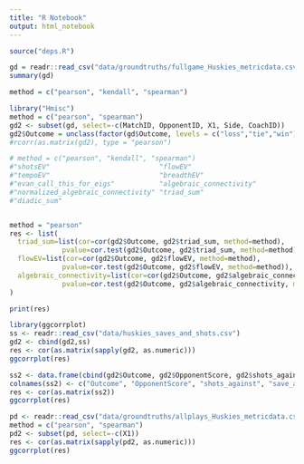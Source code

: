 ```yaml
---
title: "R Notebook"
output: html_notebook
---
```

```r
source("deps.R")
```

```r
gd = readr::read_csv("data/groundtruths/fullgame_Huskies_metricdata.csv")
summary(gd)
```
```r
method = c("pearson", "kendall", "spearman")
```


```r
library("Hmisc")
method = c("pearson", "spearman")
gd2 <- subset(gd, select=-c(MatchID, OpponentID, X1, Side, CoachID))
gd2$Outcome = unclass(factor(gd$Outcome, levels = c("loss","tie","win")))
#rcorr(as.matrix(gd2), type = "pearson")
```






```r
# method = c("pearson", "kendall", "spearman")
#"shotsEV"                           "flowEV"                           
#"tempoEV"                           "breadthEV"                        
#"evan_call_this_for_eigs"           "algebraic_connectivity"           
#"normalized_algebraic_connectivity" "triad_sum"                        
#"diadic_sum"                       


method = "pearson"
res <- list(
  triad_sum=list(cor=cor(gd2$Outcome, gd2$triad_sum, method=method),
             pvalue=cor.test(gd2$Outcome, gd2$triad_sum, method=method)),
  flowEV=list(cor=cor(gd2$Outcome, gd2$flowEV, method=method),
             pvalue=cor.test(gd2$Outcome, gd2$flowEV, method=method)),
  algebraic_connectivity=list(cor=cor(gd2$Outcome, gd2$algebraic_connectivity, method=method),
             pvalue=cor.test(gd2$Outcome, gd2$algebraic_connectivity, method=method))
)

print(res)
```


```r
library(ggcorrplot)
ss <- readr::read_csv("data/huskies_saves_and_shots.csv")
gd2 <- cbind(gd2,ss)
res <- cor(as.matrix(sapply(gd2, as.numeric)))
ggcorrplot(res)
```
```r
ss2 <- data.frame(cbind(gd2$Outcome, gd2$OpponentScore, gd2$shots_against, gd2$save_attempts))
colnames(ss2) <- c("Outcome", "OpponentScore", "shots_against", "save_attempts")
res <- cor(as.matrix(ss2))
ggcorrplot(res)

```



```r
pd <- readr::read_csv("data/groundtruths/allplays_Huskies_metricdata.csv")
method = c("pearson", "spearman")
pd2 <- subset(pd, select=-c(X1))
res <- cor(as.matrix(sapply(pd2, as.numeric)))
ggcorrplot(res)
```



